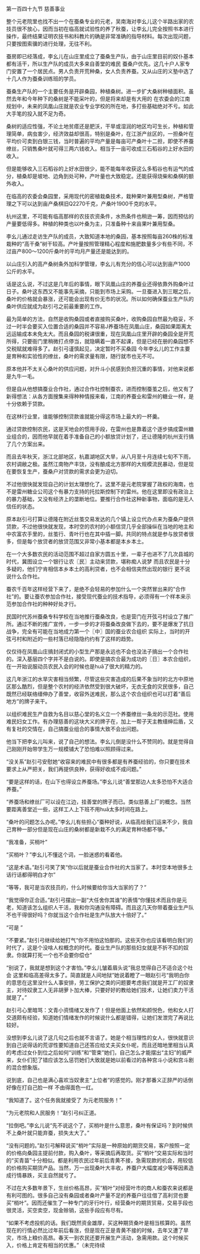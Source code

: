 

第一百四十九节 慈善事业

整个元老院里也找不出一个在蚕桑专业的元老，吴南海对李幺儿这个半路出家的农技员很不放心，因而当初在临高就试验性的养了秋蚕，让李幺儿完全按照书本进行操作，最终结果证明农技书和科教片的确是非常准确的指导材料。每次出现问题，只要按图索骥的进行处理，无往不利。

蚕房即已经落成，李幺儿在山庄里成立了蚕桑生产队，由于山庄里目前的奴仆基本都有活干，所以生产队的成员大多来自善堂的难民 蚕桑户优先。这几十户人家专门安置了一个居民点。男人负责开荒种桑，女人负责养蚕。又从山庄的义塾中选了十几人作为蚕桑训练班的学员。

蚕桑生产队的一个主要任务是开辟桑园，种植桑树。进一步扩大桑树种植面积。虽然去年和今年种下的桑树是不能采叶的，但是将来却是有大用的 在农委会的江南规划中，未来的凤凰山庄就是农业专业学校的所在地，多打些基础绝对不亏。如此大手笔的投入就不足为奇。

桑树的适应性强，不论土地贫瘩还是肥沃，干旱或湿润的地区均可生长，种植和管理简单，病虫害少，经济效益却很高，特别是桑叶，在江浙产丝区的，一担桑叶在平均价可卖到白银三钱，当时普遍的平均产量是每亩可产桑叶十二担，即使不养蚕缭丝，只销售桑叶就可得三两六钱收入。相当于一亩可收成三石稻谷的上好水田的收入。

但是能够收入三石稻谷的上好水田很少，能不能每年收获这么多稻谷也有运气的成分，植桑却是坡地、边角到处可种，产叶量也大致稳定。还能获得烧柴和桑棋的额外收入。

在临高的农委会桑园里，采用现代的密植栽桑技术，栽种果叶兼用型桑树，严格管理之下可以达到亩产桑棋旧Q2270千克，产桑叶1900千克的水平。

杭州这里，不可能有临高那样的农技农资条件，水热条件也稍逊一筹，因而预估的产量要低得多。种植的种类也以叶桑为主，只准备种十来亩果叶兼用型桑。

李幺儿通过走访生产队的成员，大致知道本地的桑园，基本按照每亩260株的标准栽种的“高干桑”树干较高。产叶量按照管理精心程度和施肥数量多少有些不同，不过亩产800～1200斤桑叶的平均月产量还是能达到的。

以山庄引入的高产桑树条外加科学管理，李幺儿有充分的信心可以达到亩产1000公斤的水平。

话是这么说，不过这是几年后的事情，眼下凤凰山庄的养蚕业还得依靠外购桑叶过日子。桑叶这东西又不能事先采摘，只能到市场上采购。一旦蚕进入到三眠之后，桑叶的价格就会暴涨，还可能会出现有价无市的状况。所以如何确保蚕业生产队的桑叶供应就成为赵引弓之前最重要的工作。

最为简单的方法，自然是收购桑园或者直接购买桑叶，收购桑园自然最为稳妥，不过一时半会要买入位置合适的桑园并不容易J养蚕场在凤凰山庄，桑园如果距离太远运输成本未免太大。而且桑园的税课很重，现在凤凰山庄里开辟的桑园全是开荒所得，只要衙门里稍微打点停当，就隐瞒着一直不起课，但是已经在册的桑园想不交税赋就难得多了。赵引弓谨慎起见，决定暂时不买桑园 今年李幺儿的工作主要是育种和实验性的缭丝，桑叶的需求量有限，随行就市也无不可。

原本他并不太关心桑叶的供应问题，对升斗小民感到负担沉重的事情，对他来说都是九牛一毛。

但是自从他想搞蚕业合作社，通过合作社控制蚕农，进而控制蚕茧之后，他又有了新得想法：从各方面搜集来得种种情报来看，江南的养蚕业和雷州的糖业一样，是十分依赖于贷款。

在这林行业里，谁能够控制贷款谁就能分得这市场上最大的一杯羹。

通过贷款控制农民，这是天地会的惯用手段，在雷州也是靠着这个逐步搞成雷州糖业组合的，因而他早就在着手准备自己的小额放贷计划了，还让德隆的杭州支行搞了几个方案出来。

而且去年秋天，浙江北部地区，杭嘉湖地区大旱，从八月至十月连续七旬不下雨，农村调敝之极。虽然江南物产丰饶，没有酿成北方那样的大规模流民暴动，但是现在要恢复生产，蚕桑户对贷款的需求会更为迫切。

不过他很快就发现自己的计划太理想化了。这里不是元老院掌握了政权的海南，也不是雷州糖业公司这个有暴力支持的托拉斯控制下的雷州。他在这里即没有政治上的暴力基础，又没有经济上的垄断地位。要推行合作社这种新事物，面临的是无人信任的状态。

原本赵引弓打算让德隆在附近丝茧交易发达的几个镇上设立代办点来为蚕桑户提供贷款，不过他很快就发现，本时空的农村的小额信贷几乎全部操纵在当地的地主和中农富农手里的，丝茧行、青叶行也在其中插一脚。共同的特点就是参与放贷者很多，但是每个放贷者的放贷范围又非常小基本都是本乡本土。

在一个大多数农民的活动范围不超过自家方圆五十里，一辈子也进不了几次县城的时代，冀图设立一个银行让农〖民〗主动来贷款，堪称痴人说梦 而且农民是十分多疑的，他们宁肯相信本乡本土的高利贷者，也不会相信突然出现的银行 更不说说什么合作社。

蚕农千百年这样经营下来了，是绝不会轻易的参加什么一个突然冒出来的“合作社”的。要让蚕农参加合作社，接受现代蚕业的技术指导，必须得有一个样本来示范参加合作社的种种好处才行。

民国时代苏州蚕桑专科学校在当地推行蚕桑改良，也是营门在开弦弓村设立了推广所。通过不断的推广宣传，一步一步的才将蚕桑改良做下去的，要不是爆发了抗日战争，完全有可能在当地成力第一个〖中〗国的蚕业农合组织 实际上，当时的开弦弓村和附近的一些村落已经隐隐约约有了这样的趋势。

仅仅待在凤凰山庄搞封闭式的小型生产那是永远也不会也没法子搞出一个合作社的。深入基层四个字并不是白说的。即使是搞农合最为成功的〖日〗本农合组织，在一开始说服动员农民入会的时候也是huā了很大的精力的。

这几年浙江的水旱灾害相当频繁，尽管这些灾害造成的后果不象当时的北方中原地区那么酷烈，但是整个农村的经济依然受到很大破坏，无衣无食的灾民很多，自己既然已经联络缙伸办了善堂，收容外送难民，那么这个农合组织也可以打着“善后地方”的牌子来干。

以组织难民生产自救为名目以慈心堂的名义立一个养蚕缭丝一条龙的示范社。使用难民妇女工作。有办理慈善的这块大义的牌子在，加上一帮子天主教缙绅后盾，又有复社的交情在，自己搞蚕业组合的事情大致不会出问题。

他当下把李幺儿叫来，说了自己的想法。李幺儿倒是没什么不赞同的。就是觉得自己刚刚开始带学生万一规模铺大了恐怕难以照顾得过来。

“没关系”赵引弓安慰她“收容来的难民中有很多都是有养蚕经验的，你只要在技术要求上从严把关，我们再提供良种，获得好收成不成问题。”

“要是这样的话，在山下也得设立养蚕场。”李幺儿说“善堂那边人太多恐怕不大适合养蚕。”

“养蚕场和缭丝厂可以设在江边，挂善堂的牌子而已。类似慈善上厂的概念。当然要距离善堂近一些，这样工人上下班不用huā太多时间在路上。

“桑叶的问题怎么办呢。”李幺儿有些担心“蚕种好说，从临高给我们运来不少，我自己育种一部分但是现在山庄的桑树都是新栽不久的满足育种场都不够。”

“我准备，买梢叶”

“买梢叶？”李幺儿不懂这个词，一脸迷惑的看着他。

“这是术语。”赵引弓笑了笑“你以后就是蚕业合作社的大当家了。本时空本地很多土话行话都得明白才尔”

“等等，我可是当农技员的，什么时候要给你当大当家的了？”

“我觉得你正合适。”赵引弓摆出一副“大任舍你其谁”的表情“你懂技术而且你是元老，知道该怎么组织人干活，我和你沟通没有障碍。而且这几天你带着蚕业生产队不也干得很好吗？你就当这个合作社是生产队放大十倍好了。”

“可是 ”

“不要紧。”赵引弓继续给她打气“你不用怕这怕那的。这些天你也应该看明白我们的时代了，这是个没啥人权概念的时代。蚕业生产队的那些妇女就是不折不扣的奴隶。你就算打死一个也不会要你偿仓”

“别说了，我就是想到这个才害怕。”李幺儿皱着眉头说“我总觉得自己不适合这个社会 这里和临高差得太多了。简直就是人间地狱”她说着瞪了一眼赵引弓“我明白你的意思在这里没什么人事安排，劳工保护之类的问题要考虑我们就是开工厂的奴隶主，对待奴隶工人无非胡萝卜加大棒，只要好好的教给她们技术，让她们卖力干活就是了。”

赵引弓心里暗骂：文青小资情绪又发作了！但是他面上依然和颜悦色，他和女人打交道颇有经验，知道她们情绪发作的时候说什么都是错得，让她们发泄完了再说比较好。

没想到李幺儿说了这几句之后也就不言语了。她是个相当理性的女人，很快就意识到自己说得话的荒谬性要知道自己还答应给丈夫买女仆呢，而且还暗地里相当认真的考虑过女仆到位之后如何“训练”和“管束”她们，自己怎么才能摆出“主妇”的威严来，女仆们犯了错应该怎么惩罚她们大致就是她以前看过的各种宫斗小说和宫斗剧的混合想象版。

说到底，自己也是满心喜欢当奴隶主“上位者”的感觉的。刚才那番义正辞严的话倒好像在打自己脸一样 不由得面色一红。

“我知道了。这个任务我就接受了 为元老院服务！”

“为元老院和人民服务！”赵引弓纠正道。

“拉倒吧。”李幺儿说“先不说这个了，买梢叶是什么意思，桑叶有保证吗？到时候供不上桑叶就只能弃蚕，损失太大了。”

“没有问题的。”赵引弓解释说买“梢叶”实际是一种原始的期货交易，客户按照一定的价格向桑园主提前付款，购入桑叶，等采摘后再取货。买“梢叶”交易实际和当时的“买青苗”十分相似。都是利用农民过年前后青黄不接，急需现款的机会，用较低的价格购买期货产品。当然，万一出现桑叶大丰收，养蚕户大幅度减少等等因素造成行情暴跌，买主自然就亏了。

不过在大多数年景下，生丝价格高昂，买“梢叶”对经营叶市的商人和蚕农来说都是有利可图的。很多自己没有桑园或者桑叶产量不足的养蚕户往往借了高利贷也要买“梢叶”。因而还催生了一种专门的牙行叶行，经营桑叶的期货贸易，交易手段也很灵活，买空卖空，现金赊销，这些手段应有尽有。

“如果不考虑投机的话。我们既然资金雄厚，买这种期货桑叶是相当核算的。虽然现在的行情必然比过年前后看涨，但是现在正是青黄不接的时候，去年又遭了旱灾，市场上粮价高昂。春天一到农民还要开展生产活动，急需用款。这个时候买入，价格上肯定有相当的优惠。”（未完待续

